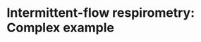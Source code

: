 # Intermittent-flow respirometry: Complex example

<!-- This vignette shows a more complex intermittent-flow analysis from a lengthy experiment, with numerous replicates of equal duration (except the first one) and a background rate that changes over the course of the experiment. This type of experiment is one many fish physiologists in particular will be familiar with. `respR` will in the future support these experiments in a much better way, but for now they are easily analysed with a little data manipulation.  -->

<!-- The example data (`zeb_intermittent.rd`) has kindly been provided by Davide Thambithurai (University of Glasgow), and is from an experiment on a zebrafish. Note, the data has been injected with random noise, and volumes and masses used are not the actual values from the experiment.  -->

<!-- ## Experiment overview -->

<!-- From this experiment dataset we want to extract several metrics: -->

<!-- 1. *Pre- and post-experiment background rates*. Background rates were recorded at the start and end of the experiment (initial and end sections with shallow slopes). Because this is a lengthy experiment, in high temperatures, the microbial background rate actually increases over the course of the experiment. We will assume this increase is constant (i.e. linear) over the course of the experiment, and each replicate will be corrected with a background rate calculated according to where it occurs along the experiment (i.e. later replicates will be corrected by a greater amount).  -->

<!-- 2. *Maximum metabolic rate (MMR)*. Before this experiment, the fish has been exercised to exhaustion, then placed in the respirometer, so the first replicate during which it is recovering from this exercise will represent MMR. This replicate is 14 minutes duration (13 minutes recording, 1 minute flushing), all the other replicates are 11 minutes in duration (10 minutes recording, 1 minute flushing). See `?zeb_intermittent.rd` for row locations of all stages.  -->

<!-- 3. *Routine metabolic rate (RMR)*. This will be calculated from the later replicates once the animal has recovered and is using oxygen only to fuel basal metabolism and minor, spontaneous movement.  -->



<!-- ## Loading and inspecting data -->

<!-- We use `inspect()` to preview the data and save it to an object. This is a **very** large dataset (nearly 80,000 records), so if running the code in this vignette be warned that operations may take some time.  -->

<!-- ```{r results="hide", message=FALSE, warning=FALSE}  -->
<!-- zeb <- inspect(zeb_intermittent.rd) -->
<!-- ``` -->

<!-- Because this is a lengthy experiment, the data is too dense to inspect easily from the plots. Here we'll inspect a portion at the start to illustrate the structure.  -->

<!-- ```{r results="hide", message=FALSE, warning=FALSE}  -->
<!-- inspect(zeb_intermittent.rd[1:18000,]) -->
<!-- ``` -->

<!-- The top plot shows the initial background recording, then experimental replicates where O2 decreases, separated by regular flushes where it increases back to ambient levels. The bottom plot (a rate over a rolling window of 10% of the entire data), is not really useful as this window will cover several different replicates, but we can clearly see rates are higher at the start of the data.  -->


<!-- ## Calculating background rate -->

<!-- The intial and end sections will be used to calculate background rates, and how they change over the course of the experiment. Timepoints of these will typically have been recorded as part of the experiment, so can be used to extract the relevant sections (see `?zeb_intermittent.rd` for row locations of all stages). -->

<!-- ```{r fig.keep="last", message=FALSE, warning=FALSE, results="hide"}  -->
<!-- ## subset background recordings -->
<!--   backg_start <- subset_data(zeb, from = 0, to = 4999, by = "time") -->
<!--   backg_end <- subset_data(zeb, from = 75140, to = 79251, by = "time") -->

<!--   ## Calc initial and end bg rates -->
<!--   bg_start <- calc_rate.bg(backg_start) -->
<!--   bg_end <- calc_rate.bg(backg_end) -->

<!-- ``` -->

<!-- The two different background rates (only the end one shown above) have been saved to these two objects. Support for a dynamic background rate within `calc_rate.bg()` is in our future development plans, but for now we can use the two rates to derive a linear relationship for the rate to apply based on time along the experiment. We will use these later to correct rates for background.  -->

<!-- ```{r} -->
<!-- ## extract bg rates and median timepoints  -->
<!-- r1 <- bg_start$bgrate -->
<!-- r2 <- bg_end$bgrate -->

<!-- t1 <- median(bg_start$data$Time) -->
<!-- t2 <- median(bg_end$data$Time) -->

<!-- ## fit lm -->
<!-- bg_lm <- lm(c(r1,r2)~c(t1,t2)) -->

<!-- ## extract slope and intercept -->
<!-- bg_lm_int <- coef(bg_lm)[1] -->
<!-- bg_lm_slp <- coef(bg_lm)[2] -->

<!-- ``` -->
<!-- We will use these later to derive correction values based on time elapsed during the experiment.  -->

<!-- ## Calculating MMR -->

<!-- Here we calculate MMR using the first replicate. This replicate is longer than the others (14 mins/840 rows vs. 11 mins/660 rows for all others). For this (and the later analyses) we are going to apply a buffer value at the start of each rep. In this experiment, each replicate is comprises a recording period (13 mins for first rep, 10 mins for all others), followed by 1 minute of flushing. It is good practice to allow a period of settling after flushing, in case the animal was disturbed, or the O2 probe has some lag in detecting the O2 concentration or slight temperature difference. For all analyses we are going to use a 3 minute buffer (180s), that is we won't use the first 3 mins of data in any rep. We will also only use 7 minutes (420 rows) of data after this so the flush period is not used. Here, we subset the first replicate out to a separate object using these parameters, and use `auto_rate()` to find the most linear section (we could also use the `method = "max"` option to find the maximum linear rate *within* this replicate).  -->

<!-- ```{r fig.keep="none", message=FALSE, warning=FALSE, results="hide"} -->
<!-- ## subset rep 1 -->
<!-- zeb_rep_1 <- subset_data(zeb, from = 5000+180, to = 5000+180+420, by = "time") -->
<!-- ``` -->

<!-- ```{r} -->
<!-- ## Find most linear section -->
<!-- zeb_mmr <- auto_rate(zeb_rep_1) -->
<!-- ``` -->

<!-- We also need to adjust the rate for background. We will use the background linear model coefficients from above, with the start time of this replicate to calculate the appropriate background rate to apply (because this is the first replicate we could also just use the background rate we calculated from the initial background recording, i.e. `bg_start`). -->

<!-- ```{r} -->
<!-- ## adjust for background -->
<!-- zeb_mmr_adj <- adjust_rate(zeb_mmr, by = 5180 * bg_lm_slp + bg_lm_int) -->
<!-- print(zeb_mmr_adj) -->
<!-- ``` -->

<!-- That's it: the MMR has been calculated, adjusted and saved, and we can see from the output plots everything looks good. We will convert it to units at the end of the vignette.  -->

<!-- ## Calculating RMR -->

<!-- Calculating RMR is a little more complex. Typically, SMR and RMR are defined as the lowest rates observed. What you choose to use will depend on many factors unique to your experiment, whether that be the absolute lowest rate found, or a representative mean of several low rates. The following is merely to show how you can use `respR` to explore and extract rates from multiple replicates.  -->

<!-- Manually specifying the subsetting criteria for each subequent rep would be onerous, but since we know they cycle at 11 minutes (660s) and there are 105 further replicates after the first ends at row 5839, we can use straightforward R syntax. This is information that will have been recorded as part of the experiment.  -->

<!-- There are a number of approaches we could use, but here we will show a simple `for` loop to run `auto_rate()` for each replicate from the start of the second replicate (at row 5840), with a starting buffer of 3 minutes (180s), until 7 minutes (420s) later. These data have O2 recorded once per second, so row numbers can be used like this, but it will depend on the time data units used. For this example, we need to specify the original dataframe saved within the `zeb` object we created using `inspect()` (i.e. `zeb$dataframe`) for the R subsetting syntax to work.  -->

<!-- Again, a number of approaches could be used to subset data or iterate the functions to analyse these types of experiment; this is merely a simple example to illustrate how `respR` can be easily iterated over multiple replicates (a more succinct example is at the end of this vignette). Note, for simplicity, we will extract and save only the *rate value* found. Best practice would be to save the `auto_rate()` object for each iteration of the loop (i.e. each replicate) in a `list` object (see eg. at end). We also save the start time of each rep to use later to calculate the correct background rate. Also, while it will greatly increase the time taken, for actual analyses it is **highly** recommended you examine the plot of each iteration, or at very least those that you use. Here in the interests of speed we suppress it with `plot = FALSE`.  -->

<!-- ```{r fig.keep="none", message=FALSE, warning=FALSE, results="hide"} -->
<!-- ## set start rows for each rep using sequence function (from, to, by) -->
<!-- s_r <- seq(5840, 74480, 660) -->
<!-- ## apply buffer of 3 mins/180s -->
<!-- s_r <- s_r + 180 -->
<!-- ## set end rows for each rep - 7 mins/420s later -->
<!-- e_r <- s_r + 420 -->

<!-- ## for saving results -->
<!-- rmr_rates <- data.frame() -->

<!-- ## loop -->
<!-- for(i in 1:105){ -->

<!--   sr <- s_r[i] # start row -->
<!--   er <- e_r[i] # end row -->

<!--   ## find most linear rate in each rep -->
<!--   rmr <- auto_rate(zeb$dataframe[sr:er,], plot = FALSE) -->

<!--   ## save time and rate -->
<!--   rmr_rates[i,1] <- sr -->
<!--   rmr_rates[i,2] <- rmr$rate[1] -->
<!-- } -->

<!-- names(rmr_rates) <- c("time", "rmr") -->
<!-- ``` -->

<!-- ```{r} -->
<!-- ## examine -->
<!-- head(rmr_rates) -->

<!-- ``` -->

<!-- This `rmr_rates` dataframe contains the start times and most linear rate found in each rep.  -->

<!-- ## Correcting for background -->

<!-- While there is a function in `respR` for correcting rates for background (`adjust_rate`), it doesn't yet support a dynamic background rate (though see example at the end where a formula can be entered in the function if using `apply` functions). It is in our plans to support this in the future, but for now the rates can be easily corrected using the background correction linear relationship we calculated earlier.  -->

<!-- Using the time we saved for each rep we will calculate the appropriate correction factor, and add it to the dataframe.  -->

<!-- ```{r} -->
<!-- ## use time value with lm slope and intercept to get correction factor -->
<!-- rmr_rates$adj <- rmr_rates$time * bg_lm_slp + bg_lm_int -->
<!-- head(rmr_rates) -->
<!-- tail(rmr_rates) -->
<!-- ``` -->

<!-- We can see the ultimate correction value is extremely small in comparison to the rate of the specimen, as it should be. We also see it increasing in value in later reps, as it should.  -->

<!-- Note, that in `respR` we have kept rate values as negatives because mathematically they represent depletion of oxygen (although when you come to report these you should change these to positives). So care must be taken when manually using these values to understand the sign and what is being done. Here, to get a final, adjusted RMR rate we *subtract* the `adj` value from the RMR rate we calculated.  -->

<!-- ```{r} -->
<!-- rmr_rates$rmr_adj <- rmr_rates$rmr - rmr_rates$adj -->
<!-- head(rmr_rates) -->
<!-- ``` -->

<!-- If we plot these values (we add the `* -1` to convert to the usual positive values rates are reported as), we can see after the initial period where the fish was recovering from excercise, the rates stablise. Depending on your experiment, you may choose to average a selection of these to define RMR.  -->

<!-- ```{r} -->
<!-- plot((rmr_rates$rmr_adj*-1)~rmr_rates$time) -->
<!-- ``` -->

<!-- ## Conversion and next steps -->

<!-- It depends on your experiment how you might want to define your final RMR. The following is just an example where we define it as the mean of the lowest 10th percentile of adjusted rates (again, because rates are negative be careful with the sign - lowest rates are the highest numerically). We can use the `quantile` function to get the 10% cutoff value, and take the mean of all values lower than this (again careful - it is highest numerically because they are negative).  -->
<!-- ```{r} -->
<!-- ## 10% quantile cutoff value -->
<!-- co <- quantile(rmr_rates$rmr_adj, 0.9) -->

<!-- ## all rates above cutoff value -->
<!-- rt <- rmr_rates$rmr_adj[rmr_rates$rmr_adj > co] -->
<!-- rt -->

<!-- ## Calculate RMR -->
<!-- zeb_rmr <- mean(rt) -->

<!-- ## Convert -->
<!-- convert_rate(zeb_rmr, -->
<!--              o2.unit = "mg/l", -->
<!--              time.unit = "s", -->
<!--              output.unit = "mg/h/g", -->
<!--              mass = 0.001, -->
<!--              volume = 0.1) -->

<!-- ``` -->

<!-- The MMR value we calculated earlier can also be passed to `convert_rate` to get the final mass-specific value for this specimen by entering the correct mass (of the fish, in kg) and volume (in L).  -->

<!-- **Note: the `volume` is volume of water in the respirometer, not the volume of the respirometer**. That is, it represents the *effective volume*. A specimen might displace a significant proportion of the water, depending on its size. Therefore the volume of water entered here should equal the volume of the respirometer **minus the volume of the specimen**. It depends on your experiment how you determine water volume. There are several approaches to calculate the volume of a specimen; geometrically, through displacement in a separate vessel, or calculated from the mass and density (e.g. for fish it is often assumed they have an equal density as water, that is ~1000 kg/m^3). Volume could also be determined directly by pouring out the water at the end of the experiment, or by weighing the respirometer. See the [`respfun`](https://github.com/nicholascarey/respfun) utilities package for functions to calculate the effective volume and convert water mass to volume.  -->

<!-- ```{r} -->
<!-- ## convert -->
<!-- convert_rate(zeb_mmr_adj, -->
<!--              o2.unit = "mg/l", -->
<!--              time.unit = "s", -->
<!--              output.unit = "mg/h/g", -->
<!--              mass = 0.001, -->
<!--              volume = 0.1) -->
<!-- ``` -->
<!-- This final value (typically as a positive) is what we report, or use in further analyses. -->


<!-- ## A complete analysis -->
<!-- The above is a long description with the code expanded to show the analysis in detail, so this vignette may not give a good impression of just how succinct a `respR` analysis of an experiment like this may be. Here is a code block showing the exact same analysis condensed and using a couple of different R approaches (e.g. using `apply` functions rather than a `loop`, and `list` objects to save results). This could be condensed further still depending on how you determine and apply background rates, and if replicates were completely regular or locations already saved to an R object (and condensed still more if you use `Tidyverse` syntax, see [respR and the tidyverse](https://januarharianto.github.io/respR/articles/tidyverse.html)). -->

<!-- ```{r fig.keep="none", results="hide", message=FALSE, warning=FALSE, tidy = F} -->
<!-- # Import and inspect raw data --------------------------------------------- -->

<!-- ## importing would normally be the first step, e.g. import_file("path/to/file") -->
<!-- z_data <- inspect(zeb_intermittent.rd) -->

<!-- # Background calculations ------------------------------------------------- -->

<!-- ## calculate start and end background, and fit linear model -->
<!-- bg_s <- calc_rate.bg(subset_data(z_data, from = 0, to = 4999, by = "time")) -->
<!-- bg_e <- calc_rate.bg(subset_data(z_data, from = 75140, to = 79251, by = "time")) -->

<!-- ## fit lm -->
<!-- bg_mod <- lm(c(bg_s$bgrate, bg_e$bgrate) ~ c(median(bg_s$data$Time), median(bg_e$data$Time))) -->

<!-- ## extract slope and intercept -->
<!-- bg_mod_int <- coef(bg_mod)[1] -->
<!-- bg_mod_slp <- coef(bg_mod)[2] -->

<!-- # Calculate rates in each replicate --------------------------------------- -->
<!-- ## Set start rows of each replicate (remember, first one is 14 mins, all others 11mins) -->
<!-- sr <- c(5000, seq(5840, 74300, 660)) -->

<!-- ## apply auto_rate to each rep, from start row (+ 3 mins buffer) to 10 mins (600s) later -->
<!-- z_ar <- lapply(sr,  -->
<!--                function(g) auto_rate(zeb$dataframe[(g+180):(g+600),], plot = F)) -->

<!-- # Adjust rates for background --------------------------------------------- -->
<!-- ## background adjust each rep based on start time of that rep -->
<!-- z_ar_adj <- lapply(z_ar,  -->
<!--                    function(g) adjust_rate(g, g$df$x[1] * bg_mod_slp + bg_mod_int)) -->

<!-- # Convert rates ----------------------------------------------------------- -->
<!-- z_rates_final <- lapply(z_ar_adj, function(g) convert_rate(g,  -->
<!--                                                            o2.unit = "mg/l", -->
<!--                                                            time.unit = "s", -->
<!--                                                            output.unit = "mg/h/g", -->
<!--                                                            mass = 0.001, -->
<!--                                                            volume = 0.1)) -->

<!-- # Extract and define MMR and RMR ------------------------------------------ -->

<!-- ## MMR = rate from replicate 1 -->
<!-- z_mmr <- z_rates_final[[1]]$output[1] -->

<!-- ## RMR = mean of lowest 10th percentile of all rates (n.b. numerically highest -->
<!-- ## 10th percentile, because of negative sign) -->
<!-- z_all_rates <- sapply(z_rates_final, function(g) g$output[1]) -->
<!-- z_rmr <- mean(z_all_rates[z_all_rates > quantile(z_all_rates, 0.9)]) -->

<!-- ``` -->

<!-- We can see we get same values we calculated above.  -->
<!-- ```{r} -->
<!-- z_rmr -->
<!-- z_mmr -->
<!-- ``` -->

